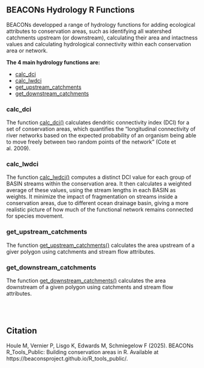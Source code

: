 ## BEACONs Hydrology R Functions

BEACONs developped a range of hydrology functions for adding ecological attributes to conservation areas, such as identifying all watershed catchments upstream (or downstream), calculating their area and intactness values and calculating hydrological connectivity within each conservation area or network.

**The 4 main hydrology functions are:**

- [calc_dci](dci.qmd)
- [calc_lwdci](dci.qmd)
- [get_upstream_catchments](upstream_downstream.qmd)
- [get_downstream_catchments](upstream_downstream.qmd)

### calc_dci

The function [calc_dci()](dci.qmd) calculates dendritic connectivity index (DCI) for a set of conservation areas, which quantifies the “longitudinal connectivity of river networks based on the expected probability of an organism being able to move freely between two random points of the network” (Cote et al. 2009).

### calc_lwdci 

The function [calc_lwdci()](dci.qmd) computes a distinct DCI value for each group of BASIN streams within the conservation area. It then calculates a weighted average of these values, using the stream lengths in each BASIN as weights. It minimize the impact of fragmentation on streams inside a conservation areas, due to different ocean drainage basin, giving a more realistic picture of how much of the functional network remains connected for species movement.

### get_upstream_catchments 
The function [get_upstream_catchments()](upstream_downstream.qmd) calculates the area upstream of a giver polygon using catchments and stream flow attributes.

### get_downstream_catchments
The function [get_downstream_catchments()](upstream_downstream.qmd) calculates the area downstream of a given polygon using catchments and stream flow attributes.


<br>
<br>

## Citation
Houle M, Vernier P, Lisgo K, Edwards M, Schmiegelow F (2025). BEACONs R_Tools_Public: Building conservation areas in R. Available at https://beaconsproject.github.io/R_tools_public/.